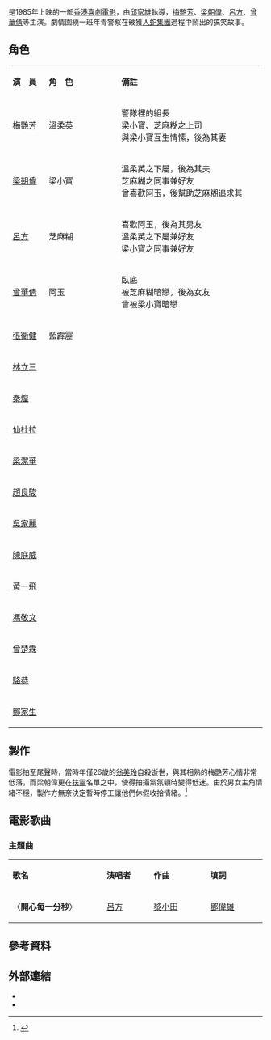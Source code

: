{{Infobox Film
| name = 青春差館
| original_name = ''Young Cops''
| director = [[邱家雄|邱家雄]]
| producer = 陳光榮
| producer_2 = 陳榮光、梁鼐铭
| writer = [[韋家輝|韋家輝]]、[[曾瑾昌|曾瑾昌]]、[[彭濟財|彭濟財]]
| 動作指導 = 孔祥德
| starring = [[梅艷芳|梅艷芳]]<br>[[梁朝偉|梁朝偉]]<br>[[呂方|呂方]]<br>[[曾華倩|曾華倩]]
| maintheme = 〈開心每一分秒〉／[[呂方|呂方]]
| cinematography = [[曹偉其|曹偉其]]
| editing = 少峰、馬仲堯、趙卓文
| production_company = 翡翠電影製作有限公司
| released = {{BHKG}}：{{film date|1985|8|8}}{{TWN}}：{{start date|1986|3|7}}
| runtime = 88 分鐘
| country = {{英屬香港電影}}
| language = [[粵語|粵語]]
| gross = 香港：[[HK$|HK$]] 6,581,002.00 <ref>{{cite web |url=http://www.boxofficecn.com/hkboxoffice1985/ |title=1985 香港票房 |publisher=中國電影票房榜|accessdate=2021-05-14 |archive-date=2020-01-05 |archive-url=https://web.archive.org/web/20200105115127/http://www.boxofficecn.com/hkboxoffice1985/ |dead-url=yes }}</ref><br>台灣：[[NT$|NT$]] 7,096,440.00 <ref>{{cite web |url=http://cinema.nccu.edu.tw/BOX/3A/3A86.HTM |title=1986年台灣票房|work=[[台灣電影資料庫|台灣電影資料庫]] |accessdate=2021-05-09|archive-url=https://web.archive.org/web/20161111193334/http://cinema.nccu.edu.tw/BOX/3A/3A86.HTM |archive-date=2016-11-11 |dead-url=yes}}</ref>
}}

{{engname|《青春差館》|''Young Cops''}}是1985年上映的一部[[香港電影|香港喜劇電影]]，由[[邱家雄|邱家雄]]執導，[[梅艷芳|梅艷芳]]、[[梁朝偉|梁朝偉]]、[[呂方|呂方]]、[[曾華倩|曾華倩]]等主演。劇情圍繞一班年青警察在破獲[[人蛇集團|人蛇集團]]過程中鬧出的搞笑故事。

== 角色 ==
{|class="wikitable" width="50%"
|- style="background:cornflowerblue; color:snow" align=center
|style="width:10%"|'''演　員'''||style="width:20%"|'''角　色'''||style="width:40%"|'''備註'''
|-
| [[梅艷芳|梅艷芳]]||溫柔英|| 警隊裡的組長<br>梁小寶、芝麻糊之上司<br>與梁小寶互生情愫，後為其妻
|-
| [[梁朝偉|梁朝偉]]||梁小寶|| 溫柔英之下屬，後為其夫<br>芝麻糊之同事兼好友<br>曾喜歡阿玉，後幫助芝麻糊追求其
|-
| [[呂方|呂方]]||芝麻糊|| 喜歡阿玉，後為其男友<br>溫柔英之下屬兼好友<br>梁小寶之同事兼好友
|-
| [[曾華倩|曾華倩]]||阿玉||臥底<br>被芝麻糊暗戀，後為女友<br>曾被梁小寶暗戀
|-
| [[張衛健|張衛健]]||	藍霹靂||
|-
| [[林立三|林立三]]||	||
|-
| [[秦煌|秦煌]]||	||
|-
| [[仙杜拉|仙杜拉]]||	||
|-
| [[梁潔華|梁潔華]]||	||
|-
| [[趙良駿|趙良駿]]||	||
|-
| [[吳家麗|吳家麗]]||	||
|-
| [[陳庭威|陳庭威]]||	||
|-
| [[黃一飛|黃一飛]]||	||
|-
| [[馮敬文|馮敬文]]||	||
|-
| [[曾楚霖|曾楚霖]]||	||
|-
| [[駱恭|駱恭]]||	||
|-
| [[鄭家生|鄭家生]]||	||

|}

== 製作 ==
電影拍至尾聲時，當時年僅26歲的[[翁美玲|翁美玲]]自殺逝世，與其相熟的梅艷芳心情非常低落，而梁朝偉更在[[扶靈|扶靈]]名單之中，使得拍攝氣氛頓時變得低迷。由於男女主角情緒不穩，製作方無奈決定暫時停工讓他們休假收拾情緒。<ref>{{cite web |url=https://www.mpweekly.com/entertainment/interview/%e9%9b%86%e9%ab%94%e5%9b%9e%e6%86%b6/20160116-7733 |title=「入華星冥冥中早有安排」陳善之回首前塵四十載（十）|publisher=[[明周|明周]] |date=2016-01-16 |accessdate= 2021-05-15}}</ref>

== 電影歌曲 ==
=== 主題曲 ===
{|class="wikitable" style="text-align:center;width:50%"
|- style="width:100%; background:grey; color:snow"
|style="width:20%"|'''歌名'''||style="width:10%"|'''演唱者'''||style="width:12%"|'''作曲'''||style="width:12%"|'''填詞'''
|-
| 〈'''開心每一分秒'''〉 || [[呂方|呂方]] || [[黎小田|黎小田]] || [[鄧偉雄|鄧偉雄]]
|}

== 參考資料 ==
{{reflist}}

== 外部連結 ==
* {{hkmdb title|6712}}
* {{imdb title|tt0089863}}

{{梅艷芳}}
{{梁朝偉}}